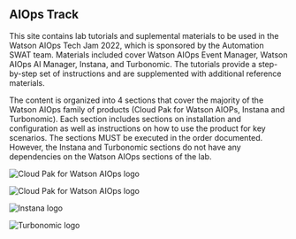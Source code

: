 
## AIOps Track

<PageDescription>

This site contains lab tutorials and suplemental materials to be used in the Watson AIOps Tech Jam 2022, which is sponsored by the Automation SWAT team.  Materials included cover Watson AIOps Event Manager, Watson AIOps AI Manager, Instana, and Turbonomic.
The tutorials provide a step-by-step set of instructions and are supplemented with additional reference materials.

The content is organized into 4 sections that cover the majority of the Watson AIOps family of products \(Cloud Pak for Watson AIOPs, Instana and Turbonomic\).  Each section includes sections on installation and configuration as well as instructions on how to use the product for key scenarios.  The sections MUST be executed in the order documented.  However, the Instana and Turbonomic sections do not have any dependencies on the Watson AIOps sections of the lab.

</PageDescription>


<Row>
<Column colMd={3} colLg={3} noGutterMdLeft>
<ArticleCard
  title="Cloud Pak for Watson AIOps Event Manager"
  href="/tutorials/aiops/introduction"
  actionIcon="arrowRight"
  color="dark"
>

![Cloud Pak for Watson AIOps logo](/images/aiops.png)

</ArticleCard>

</Column>

<Column colMd={3} colLg={3} noGutterMdLeft>
<ArticleCard
  title="Cloud Pak for Watson AIOps AI Manager"
  href="/tutorials/mm/introduction"
  actionIcon="arrowRight"
  color="dark"
>

![Cloud Pak for Watson AIOps logo](/images/aiops.png)

</ArticleCard>
</Column>
<Column colMd={3} colLg={3} noGutterMdLeft>
<ArticleCard
  title="Instana"
  href="/tutorials/instana/introduction"
  actionIcon="arrowRight"
  color="dark"
>


![Instana logo](/images/instana.png)

</ArticleCard>
</Column>
<Column colMd={3} colLg={3} noGutterMdLeft>
<ArticleCard
  title="Turbonomic"
  href="/tutorials/turbonomic/introduction"
  actionIcon="arrowRight"
  color="dark"
>


![Turbonomic logo](/images/turbonomic.png)

</ArticleCard>
</Column>
</Row>

